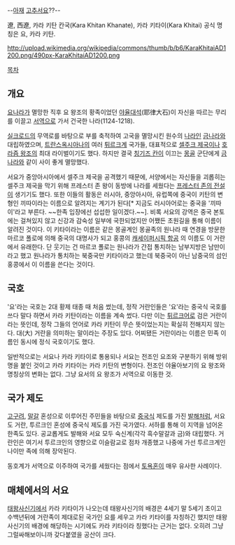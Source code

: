 --[[아재]] [[고추]]서요??--

遼, 西遼,
카라 키탄 칸국(Kara Khitan Khanate), 카라 키타이(Kara Khitai)
공식 명칭은 요, 카라 키탄.

http://upload.wikimedia.org/wikipedia/commons/thumb/b/b6/KaraKhitaiAD1200.png/490px-KaraKhitaiAD1200.png

[[목차]]
== 개요 ==
[[요나라]]가 멸망한 직후 요 왕조의 황족이었던 [[야율대석]](耶律大石)이 자신을 따르는 무리를 이끌고 [[서역]]으로 가서 건국한 나라(1124-1218).

[[실크로드]]의 무역로를 바탕으로 부를 축적하여 고국을 멸망시킨 원수의 [[나라]]인 [[금나라]]와 대립하였으며, [[트란스옥시아나]]의 여러 [[튀르크]]계 국가들, 대표적으로 [[셀주크 제국]]이나 [[호라즘 왕조]]의 최대 라이벌이기도 했다. 하지만 결국 [[칭기즈 칸]]이 이끄는 [[몽골]] 군단에게 [[금나라]]와 같이 사이 좋게 멸망했다.

서요가 중앙아시아에서 셀주크 제국을 공격했기 때문에, 서양에서는 자신들을 괴롭히는 셀주크 제국을 막기 위해 프레스터 존 왕이 동방에 나라를 세웠다는 [[프레스터 존의 전설]]이 생기기도 했다. 또한 이들의 활동은 러시아, 중앙아시아, 유럽쪽에 중국이 키탄의 변형인 끼따이라는 이름으로 알려지는 계기가 된다[* 지금도 러시아어로는 중국을 '끼따이'라고 부른다. ~~한족 입장에선 섭섭한 일이겠다.~~]. 비록 서요의 강역은 중국 본토에는 걸쳐있지 않고 신강과 감숙성 일부에 국한되었지만 어쨌든 초원길을 통해 이름이 알려진 것이다. 이 키타이라는 이름은 같은 몽골계인 몽골족의 원나라 때 연경을 방문한 마르코 폴로에 의해 중국의 대명사가 되고 홍콩의 [[캐세이퍼시픽 항공]] 의 이름도 이 거란에서 유래한다. 단 웃기는 건 마르코 폴로는 원나라가 간접 통치하는 남부지방은 남만이라고 했고 원나라가 통치하는 북중국만 키타이라고 했는데 북중국이 아닌 남중국의 섬인 홍콩에서 이 이름을 쓴다는 것이다.

== 국호 ==
'요'라는 국호는 2대 황제 태종 때 처음 썼는데, 정작 거란인들은 '요'라는 중국식 국호를 쓰다 말다 하면서 카라 키탄이라는 이름을 계속 썼다. 다만 이는 [[튀르크]]어로 검은 거란이라는 뜻인데, 정작 그들의 언어로 카라 키탄이 무슨 뜻이었는지는 확실히 전해지지 않는다. 대(大) 거란을 의미하는 말이라는 주장도 있다. 어찌됐든 거란이라는 이름은 민족 이름인 동시에 정식 국호이기도 했다.

일반적으로는 서요나 카라 키타이로 통용되나 서요는 전조인 요조와 구분하기 위해 방위명을 붙인 것이고 카라 키타이는 카라 키탄의 변형이다. 전조인 야율아보기의 요 왕조와 명칭상의 변화는 없다. 그냥 요서의 요 왕조가 서역으로 이동한 것.

== 국가 제도 ==
[[고구려]], [[말갈]] 혼성으로 이루어진 주민들을 바탕으로 [[중국]]식 제도를 가진 [[발해]]처럼, 서요도 거란, 투르크인 혼성에 중국식 제도를 가진 국가였다. 서하를 통해 이 지역을 넘어온 한족도 있다. 공교롭게도 발해와 서요 모두 숙신계(각각 흑수말갈과 금)와 대립했다. 거란인은 여기서 투르크인의 영향으로 이슬람교로 점차 개종했고 나중에 가선 투르크계인 나이만 족에 의해 장악된다.

동호계가 서역으로 이주하여 국가를 세웠다는 점에서 [[토욕혼]]이 매우 유사한 사례이다.

== 매체에서의 서요 ==
[[태왕사신기]]에서 카라 키타이가 나오는데 태왕사신기의 배경은 4세기 말 5세기 초이고 수백년뒤에 거란족이 제대로된 국가인 요를 세우고 카라 키타이를 자칭하긴 했지만 태왕사신기의 배경에 해당하는 시기에도 카라 키타이라 칭했다는 근거는 없다. 오히려 그냥 그럴싸해보이니까 갖다붙였을 공산이 크다.
